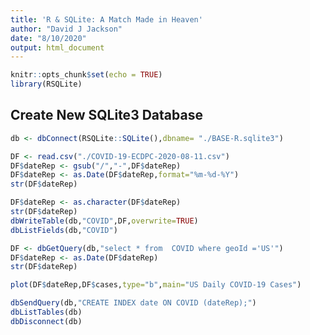 ```yaml
---
title: 'R & SQLite: A Match Made in Heaven'
author: "David J Jackson"
date: "8/10/2020"
output: html_document
---
```


```r
knitr::opts_chunk$set(echo = TRUE)
library(RSQLite)
```

## Create New SQLite3 Database

```r
db <- dbConnect(RSQLite::SQLite(),dbname= "./BASE-R.sqlite3")
```
```r
DF <- read.csv("./COVID-19-ECDPC-2020-08-11.csv")
DF$dateRep <- gsub("/","-",DF$dateRep)
DF$dateRep <- as.Date(DF$dateRep,format="%m-%d-%Y")
str(DF$dateRep)
```
```r
DF$dateRep <- as.character(DF$dateRep)
str(DF$dateRep)
dbWriteTable(db,"COVID",DF,overwrite=TRUE)
dbListFields(db,"COVID")
```
```r
DF <- dbGetQuery(db,"select * from  COVID where geoId ='US'")
DF$dateRep <- as.Date(DF$dateRep)
str(DF$dateRep)
```
```r
plot(DF$dateRep,DF$cases,type="b",main="US Daily COVID-19 Cases")
```
```r
dbSendQuery(db,"CREATE INDEX date ON COVID (dateRep);")
dbListTables(db)
dbDisconnect(db)
```


